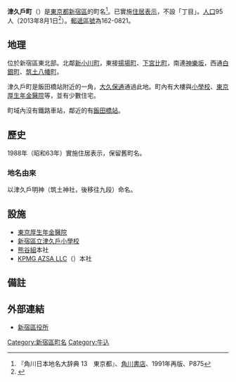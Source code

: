 {{Pathnav|日本|東京都|新宿區|frame=1}}
{{Infobox Settlement
|official_name = 津久戶町
|native_name =
|settlement_type = [[町|町]]
|image_skyline =
|imagesize =
|image_caption =
|image_flag =
|image_seal =
| image_map =
| map_caption =
|subdivision_type = [[國家|國家]]
|subdivision_name = [[File:Flag_of_Japan.svg|border]] [[日本|日本]]
|subdivision_type1 = [[都道府縣|都道府縣]]
|subdivision_name1 = [[File:Flag_of_Tokyo_Prefecture.svg|25px]] [[東京都|東京都]]
|subdivision_type2 = [[東京都區部|特別區]]
|subdivision_name2 = [[File:Flag_of_Shinjuku,_Tokyo.svg|25px]] [[新宿區|新宿區]]
|established_title =
|established_date =
|government_type =
|leader_title =
|leader_name =
|area_magnitude =
|area_total_sq_mi =
|area_total_km2 =
|area_land_sq_mi =
|area_land_km2 =
|area_urban_sq_mi =
|area_urban_km2 =
|area_metro_km2 =
|area_metro_sq_mi =
|population_as_of= 2013年（平成22年）8月1日
|population_footnotes =
|population_total = 95
|population_urban =
|population_metro =
|population_density_sq_mi =
|population_density_km2 =
| timezone = [[日本標準時間|JST]]
| utc_offset = +9
|timezone_DST =
|utc_offset_DST =
|latd=|latm=|lats=|latNS=
|longd=|longm=|longs=|longEW=
|elevation_footnotes=
|elevation_m =
|elevation_ft =
|postal_code_type = [[郵遞區號|郵遞區號]]
|postal_code = 162-0821　
|area_code =
|website =
|footnotes =
}}
'''津久戶町'''（{{jpn|j=津久戸町|hg=つくどちょう|rm=Tsukudochō|f=y}}）是[[東京都|東京都]][[新宿區|新宿區]]的町名<ref name="kado">『角川日本地名大辞典 13　東京都』、[[角川書店|角川書店]]、1991年再版、P875</ref>。已實施[[住居表示|住居表示]]，不設「丁目」。[[人口|人口]]95人（2013年8月1日<ref>{{Cite web |url=http://www.city.shinjuku.lg.jp/content/000130038.xls |title=新宿区　住民基本台帳の町丁別世帯数及び男女別人口（日本人と外国人の合計） |accessdate=2013-08-10 |archive-date=2014-08-19 |archive-url=https://web.archive.org/web/20140819083633/http://www.city.shinjuku.lg.jp/content/000130038.xls |dead-url=no }}</ref>）。[[郵遞區號|郵遞區號]]為162-0821。

== 地理 ==
位於新宿區東北部。北鄰[[新小川町|新小川町]]，東接[[揚場町|揚場町]]、[[下宮比町|下宮比町]]，南連[[神樂坂|神樂坂]]，西通[[白銀町_(新宿區)|白銀町]]、[[筑土八幡町|筑土八幡町]]。

津久戶町是飯田橋站附近的一角，[[大久保通|大久保通]]通過此地。町內有大樓與[[小學校|小學校]]、[[東京厚生年金醫院|東京厚生年金醫院]]等，並有少數住宅。

町域內沒有鐵路車站，鄰近的有[[飯田橋站|飯田橋站]]。

== 歷史 ==
1988年（昭和63年）實施住居表示，保留舊町名。
=== 地名由來 ===
以津久戶明神（筑土神社，後移往九段）命名。

== 設施 ==
* [[東京厚生年金醫院|東京厚生年金醫院]]
* [[新宿區立津久戶小學校|新宿區立津久戶小學校]]
* [[熊谷組|熊谷組]]本社
* [[KPMG_AZSA_LLC|KPMG AZSA LLC]]（{{lang-ja|有限責任あずさ監査法人}}）本社

== 備註 ==
{{reflist}}

== 外部連結 ==
* [http://www.city.shinjuku.lg.jp/ 新宿區役所] {{Wayback|url=http://www.city.shinjuku.lg.jp/ |date=20130630141142 }}

{{新宿區的町名}}

{{DEFAULTSORT:Tsukudocho}}
[[Category:新宿區町名|Category:新宿區町名]]
[[Category:牛込|Category:牛込]]